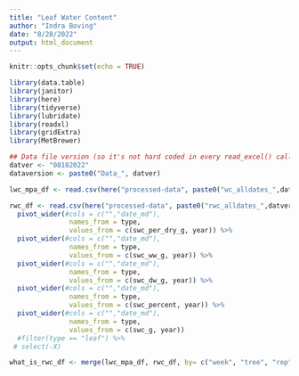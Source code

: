 ```yaml
---
title: "Leaf Water Content"
author: "Indra Boving"
date: "8/28/2022"
output: html_document
---
```


```r
knitr::opts_chunk$set(echo = TRUE)

library(data.table)
library(janitor)
library(here)
library(tidyverse)
library(lubridate)
library(readxl)
library(gridExtra)
library(MetBrewer)
```

```r
## Data file version (so it's not hard coded in every read_excel() call)
datver <- "08182022"
dataversion <- paste0("Data_", datver)
```


```r
lwc_mpa_df <- read.csv(here("processed-data", paste0("wc_alldates_",datver,".csv"))) 

rwc_df <- read.csv(here("processed-data", paste0("rwc_alldates_",datver,".csv"))) %>% 
  pivot_wider(#cols = c("","date_md"), 
               names_from = type, 
               values_from = c(swc_per_dry_g, year)) %>% 
  pivot_wider(#cols = c("","date_md"), 
               names_from = type, 
               values_from = c(swc_ww_g, year)) %>% 
  pivot_wider(#cols = c("","date_md"), 
               names_from = type, 
               values_from = c(swc_dw_g, year)) %>% 
  pivot_wider(#cols = c("","date_md"), 
               names_from = type, 
               values_from = c(swc_percent, year)) %>% 
  pivot_wider(#cols = c("","date_md"), 
               names_from = type, 
               values_from = c(swc_g, year))
  #filter(type == "leaf") %>% 
 # select(-X)

what_is_rwc_df <- merge(lwc_mpa_df, rwc_df, by= c("week", "tree", "rep"), all.x = T)
```


```r

```

